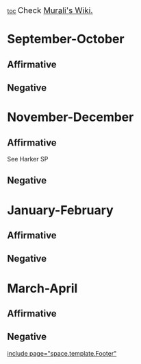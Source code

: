 [[toc]]
<span style="font-size: 130%;">Check [[debatecoaches/2011-2012 - Harker (CA) - Muralikrishna(Murali) Joshi|Murali's Wiki. ]]</span>

=September-October= 
==Affirmative== 
==Negative== 

=November-December= 
==Affirmative== 
See Harker SP
==Negative== 

=January-February= 
==Affirmative== 
==Negative== 

=March-April= 
==Affirmative== 
==Negative== 

[[include page="space.template.Footer"]]